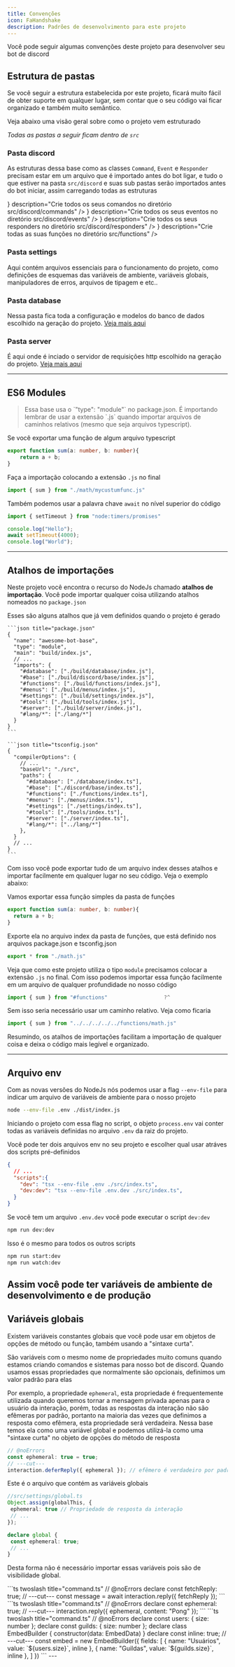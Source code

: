 ```yaml
---
title: Convenções
icon: FaHandshake
description: Padrões de desenvolvimento para este projeto
---
```


Você pode seguir algumas convenções deste projeto para desenvolver seu bot de discord


## Estrutura de pastas

Se você seguir a estrutura estabelecida por este projeto, ficará muito fácil de obter suporte em qualquer lugar, sem contar que o seu código vai ficar organizado e também muito semântico.

Veja abaixo uma visão geral sobre como o projeto vem estruturado
<ProjectStructure/>

_Todas as pastas a seguir ficam dentro de `src`_

### Pasta discord
As estruturas dessa base como as classes `Command`, `Event` e `Responder` precisam estar em um arquivo que é importado antes do bot ligar, e tudo o que estiver na pasta `src/discord` e suas sub pastas serão importados antes do bot iniciar, assim carregando todas as estruturas 

<Cards>
  <Card
    href="/docs/discord/conventions#pasta-discord"
    title="Comandos"
    icon={<icons.HiMiniCommandLine/>}
    description="Crie todos os seus comandos no diretório src/discord/commands"
  />
  <Card
    href="/docs/discord/conventions#pasta-discord"
    title="Eventos"
    icon={<icons.RiCalendarEventFill/>}
    description="Crie todos os seus eventos no diretório src/discord/events"
  />
  <Card
    href="/docs/discord/conventions#pasta-discord"
    title="Responders"
    icon={<icons.BsFillReplyFill/>}
    description="Crie todos os seus responders no diretório src/discord/responders"
  />
  <Card
    href="/docs/discord/conventions#pasta-discord"
    title="Funções"
    icon={<icons.TbMathFunction/>}
    description="Crie todas as suas funções no diretório src/functions"
  />
</Cards>

### Pasta settings
Aqui contém arquivos essenciais para o funcionamento do projeto, como definições de esquemas das variáveis de ambiente, variáveis globais, manipuladores de erros, arquivos de tipagem e etc..

### Pasta database
Nessa pasta fica toda a configuração e modelos do banco de dados escolhido na geração do projeto. [Veja mais aqui](/discord/databases)

### Pasta server
É aqui onde é inciado o servidor de requisições http escolhido na geração do projeto. [Veja mais aqui](/discord/servers)

---
## ES6 Modules

<Blockquote color="warn" icon={icons.warn}>
  Essa base usa o `"type": "module"` no package.json. É importando lembrar de usar a extensão `.js` quando importar arquivos de caminhos relativos (mesmo que seja arquivos typescript).
</Blockquote>

Se você exportar uma função de algum arquivo typescript
```ts title="src/functions/math/mycustumfunc.ts"
export function sum(a: number, b: number){
    return a + b;
}
```
Faça a importação colocando a extensão `.js` no final
```ts title="src/functions/index.ts"
import { sum } from "./math/mycustumfunc.js"
```

Também podemos usar a palavra chave `await` no nível superior do código

```ts title="hello.ts"
import { setTimeout } from "node:timers/promises"

console.log("Hello");
await setTimeout(4000);
console.log("World");
```
---

## Atalhos de importações

Neste projeto você encontra o recurso do NodeJs chamado **atalhos de importação**. 
Você pode importar qualquer coisa utilizando atalhos nomeados no `package.json`

<Accordions>
  <Accordion title="Veja como fica no package.json e o tsconfig.json">
    Esses são alguns atalhos que já vem definidos quando o projeto é gerado
    
    ```json title="package.json"
    {
      "name": "awesome-bot-base",
      "type": "module",
      "main": "build/index.js",
      // ...
      "imports": {
        "#database": ["./build/database/index.js"],
        "#base": ["./build/discord/base/index.js"],
        "#functions": ["./build/functions/index.js"],
        "#menus": ["./build/menus/index.js"],
        "#settings": ["./build/settings/index.js"],
        "#tools": ["./build/tools/index.js"],
        "#server": ["./build/server/index.js"],
        "#lang/*": ["./lang/*"]
      }
    }
    ```
    
    ```json title="tsconfig.json"
    {
      "compilerOptions": {
        // ...
        "baseUrl": "./src",
        "paths": {
          "#database": ["./database/index.ts"],
          "#base": ["./discord/base/index.ts"],
          "#functions": ["./functions/index.ts"],
          "#menus": ["./menus/index.ts"],
          "#settings": ["./settings/index.ts"],
          "#tools": ["./tools/index.ts"],
          "#server": ["./server/index.ts"],
          "#lang/*": ["../lang/*"]
        },
      }
      // ...
    }
    ```
  </Accordion>
</Accordions>

Com isso você pode exportar tudo de um arquivo index desses atalhos e importar facilmente em qualquer lugar no seu código. Veja o exemplo abaixo:

Vamos exportar essa função simples da pasta de funções
```ts title="src/functions/math.ts"
export function sum(a: number, b: number){
  return a + b;
}
```
Exporte ela no arquivo index da pasta de funções, que está definido nos arquivos package.json e tsconfig.json

```ts title="src/functions/index.ts"
export * from "./math.js"
```
Veja que como este projeto utiliza o tipo `module` precisamos colocar a extensão `.js` no final.
Com isso podemos importar essa função facilmente em um arquivo de qualquer profundidade no nosso código
```ts title="src/discord/commands/admin/context/test.ts"
import { sum } from "#functions"                  ?^
```
Sem isso seria necessário usar um caminho relativo. Veja como ficaria
```ts title="src/discord/commands/admin/context/test.ts"
import { sum } from "../../../../../functions/math.js"
```

Resumindo, os atalhos de importações facilitam a importação de qualquer coisa e deixa o código mais legível e organizado.

---

## Arquivo env

Com as novas versões do NodeJs nós podemos usar a flag `--env-file` para indicar um arquivo de variáveis de ambiente para o nosso projeto

```bash
node --env-file .env ./dist/index.js
```
Iniciando o projeto com essa flag no script, o objeto `process.env` vai conter todas as variáveis definidas no arquivo `.env` da raiz do projeto.

Você pode ter dois arquivos env no seu projeto e escolher qual usar atráves dos scripts pré-definidos
```json title="package.json"
{
  // ...
  "scripts":{
    "dev": "tsx --env-file .env ./src/index.ts",
    "dev:dev": "tsx --env-file .env.dev ./src/index.ts",
  }
}
```
Se você tem um arquivo `.env.dev` você pode executar o script `dev:dev` 

```bash
npm run dev:dev
```
Isso é o mesmo para todos os outros scripts
```bash
npm run start:dev
npm run watch:dev
```
Assim você pode ter variáveis de ambiente de desenvolvimento e de produção
---

## Variáveis globais

Existem variáveis constantes globais que você pode usar em objetos de opções de método ou função, também usando a "sintaxe curta".

São variáveis com o mesmo nome de propriedades muito comuns quando estamos criando comandos e sistemas para nosso bot de discord. Quando usamos essas propriedades que normalmente são opcionais, definimos um valor padrão para elas

Por exemplo, a propriedade `ephemeral`, esta propriedade é frequentemente utilizada quando queremos tornar a mensagem privada apenas para o usuário da interação, porém, todas as respostas da interação não são efêmeras por padrão, portanto na maioria das vezes que definimos a resposta como efêmera, esta propriedade será verdadeira. Nessa base temos ela como uma variável global e podemos utilizá-la como uma "sintaxe curta" no objeto de opções do método de resposta

```ts twoslash title="command.ts"
// @noErrors
const ephemeral: true = true;
// ---cut---
interaction.deferReply({ ephemeral }); // efêmero é verdadeiro por padrão;
```

Este é o arquivo que contém as variáveis globais
```ts
//src/settings/global.ts
Object.assign(globalThis, {
 ephemeral: true // Propriedade de resposta da interação
 // ...
});

declare global {
 const ephemeral: true;
 // ...
}
```
Desta forma não é necessário importar essas variáveis pois são de visibilidade global.

<Accordions>
  <Accordion title="Veja outros exemplos de uso das variáveis globais e sintaxe curta">
    <Tabs items={["fetchReply", "ephemeral", "inline"]}>
      <Tab value="fetchReply">
        ```ts twoslash title="command.ts"
        // @noErrors
        declare const fetchReply: true;
        // ---cut---
        const message = await interaction.reply({ fetchReply });
        ```
      </Tab>
      <Tab value="ephemeral">
        ```ts twoslash title="command.ts"
        // @noErrors
        declare const ephemeral: true;
        // ---cut---
        interaction.reply({ ephemeral, content: "Pong" });
        ```
      </Tab>
      <Tab value="inline">
        ```ts twoslash title="command.ts"
        // @noErrors
        declare const users: { size: number };
        declare const guilds: { size: number };
        declare class EmbedBuilder { constructor(data: EmbedData) }
        declare const inline: true;
        // ---cut---
        const embed = new EmbedBuilder({
          fields: [
            { name: "Usuários", value: `${users.size}`, inline },
            { name: "Guildas", value: `${guilds.size}`, inline },
          ]
        })
        ```
      </Tab>
    </Tabs>
  </Accordion>
</Accordions>
---
